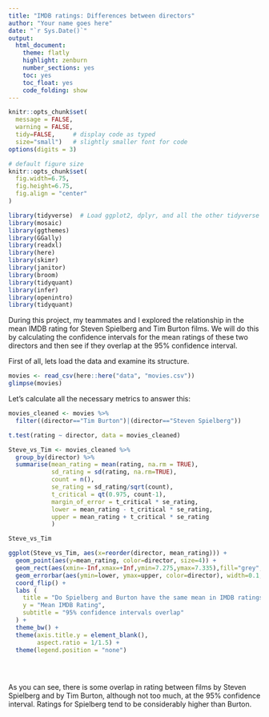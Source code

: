 ```yaml
---
title: "IMDB ratings: Differences between directors"
author: "Your name goes here"
date: "`r Sys.Date()`"
output:
  html_document:
    theme: flatly
    highlight: zenburn
    number_sections: yes
    toc: yes
    toc_float: yes
    code_folding: show
---
```



```r
knitr::opts_chunk$set(
  message = FALSE, 
  warning = FALSE, 
  tidy=FALSE,     # display code as typed
  size="small")   # slightly smaller font for code
options(digits = 3)

# default figure size
knitr::opts_chunk$set(
  fig.width=6.75, 
  fig.height=6.75,
  fig.align = "center"
)
```


```r
library(tidyverse)  # Load ggplot2, dplyr, and all the other tidyverse packages
library(mosaic)
library(ggthemes)
library(GGally)
library(readxl)
library(here)
library(skimr)
library(janitor)
library(broom)
library(tidyquant)
library(infer)
library(openintro)
library(tidyquant)
```


During this project, my teammates and I explored the relationship in the mean IMDB rating for Steven Spielberg and Tim Burton films. We will do this by calculating the confidence intervals for the mean ratings of these two directors and then see if they overlap at the 95% confidence interval. 

First of all, lets load the data and examine its structure.

```r
movies <- read_csv(here::here("data", "movies.csv"))
glimpse(movies)
```

Let's calculate all the necessary metrics to answer this: 

```r

movies_cleaned <- movies %>% 
  filter((director=="Tim Burton")|(director=="Steven Spielberg"))

t.test(rating ~ director, data = movies_cleaned)

Steve_vs_Tim <- movies_cleaned %>%
  group_by(director) %>%
  summarise(mean_rating = mean(rating, na.rm = TRUE),
            sd_rating = sd(rating, na.rm=TRUE),
            count = n(),
            se_rating = sd_rating/sqrt(count),
            t_critical = qt(0.975, count-1), 
            margin_of_error = t_critical * se_rating,
            lower = mean_rating - t_critical * se_rating,
            upper = mean_rating + t_critical * se_rating
            )

Steve_vs_Tim

```

```r

ggplot(Steve_vs_Tim, aes(x=reorder(director, mean_rating))) +
  geom_point(aes(y=mean_rating, color=director, size=4)) +
  geom_rect(aes(xmin=-Inf,xmax=+Inf,ymin=7.275,ymax=7.335),fill="grey",alpha=1)+
  geom_errorbar(aes(ymin=lower, ymax=upper, color=director), width=0.1, size=1.5) +
  coord_flip() +
  labs (
    title = "Do Spielberg and Burton have the same mean in IMDB ratings?",
    y = "Mean IMDB Rating",
    subtitle = "95% confidence intervals overlap"
  ) +
  theme_bw() +
  theme(axis.title.y = element_blank(),
        aspect.ratio = 1/1.5) +
  theme(legend.position = "none")

  
  
```
As you can see, there is some overlap in rating between films by Steven Spielberg and  by Tim Burton, although not too much, at the 95% confidence interval. Ratings for Spielberg tend to be considerably higher than Burton.
